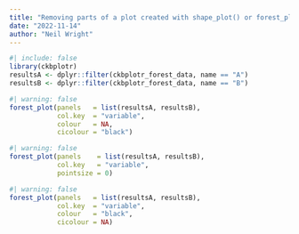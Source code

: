 ```yaml
---
title: "Removing parts of a plot created with shape_plot() or forest_plot()"
date: "2022-11-14"
author: "Neil Wright"
---
```


```r
#| include: false
library(ckbplotr)
resultsA <- dplyr::filter(ckbplotr_forest_data, name == "A")
resultsB <- dplyr::filter(ckbplotr_forest_data, name == "B")
```

```r
#| warning: false
forest_plot(panels   = list(resultsA, resultsB),
            col.key  = "variable",
            colour   = NA,
            cicolour = "black")
```

```r
#| warning: false
forest_plot(panels    = list(resultsA, resultsB),
            col.key   = "variable",
            pointsize = 0)
```

```r
#| warning: false
forest_plot(panels   = list(resultsA, resultsB),
            col.key  = "variable",
            colour   = "black",
            cicolour = NA)
```
